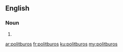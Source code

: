 {{also|Politbüros}}
==English==

===Noun===
{{head|en|noun plural form}}

# {{plural of|politburo|lang=en}}

[[ar:politburos]]
[[fr:politburos]]
[[ku:politburos]]
[[my:politburos]]
